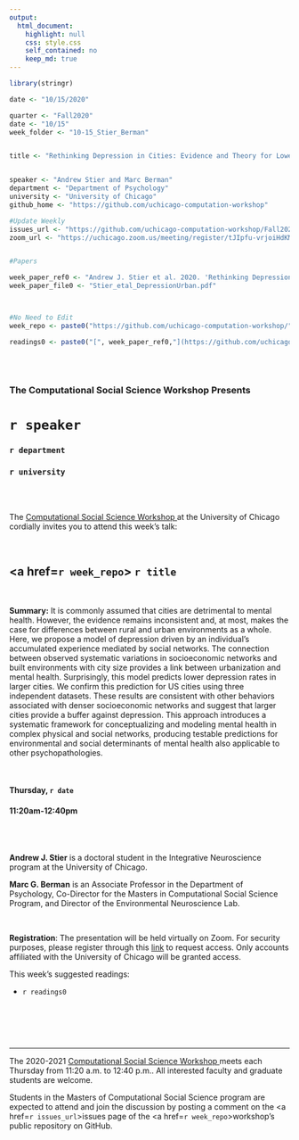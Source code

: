 ```yaml
---
output:
  html_document:
    highlight: null
    css: style.css
    self_contained: no
    keep_md: true
---
```


```r
library(stringr)

date <- "10/15/2020"

quarter <- "Fall2020"
date <- "10/15"
week_folder <- "10-15_Stier_Berman"


title <- "Rethinking Depression in Cities: Evidence and Theory for Lower Rates in Larger Urban Areas"


speaker <- "Andrew Stier and Marc Berman"
department <- "Department of Psychology"
university <- "University of Chicago"
github_home <- "https://github.com/uchicago-computation-workshop"

#Update Weekly
issues_url <- "https://github.com/uchicago-computation-workshop/Fall2020/issues/3"
zoom_url <- "https://uchicago.zoom.us/meeting/register/tJIpfu-vrjoiHdKMfYQoya5lwe0fD6VUZGyy"


#Papers

week_paper_ref0 <- "Andrew J. Stier et al. 2020. 'Rethinking Depression in Cities: Evidence and Theory for Lower Rates in Larger Urban Areas.'"
week_paper_file0 <- "Stier_etal_DepressionUrban.pdf"



#No Need to Edit
week_repo <- paste0("https://github.com/uchicago-computation-workshop/",quarter,"/tree/master/",week_folder)

readings0 <- paste0("[", week_paper_ref0,"](https://github.com/uchicago-computation-workshop/",quarter,"/blob/master/", week_folder,"/",week_paper_file0,")")



```



<br>

<h3 class=pfblock-header> The Computational Social Science Workshop Presents </h3>

<h1 class=pfblock-header3> `r speaker`</h1>
<h3 class=pfblock-header3> `r department` </h3>
<h3 class=pfblock-header3> `r university` </h3>

<br><br>



<p class=pfblock-header3>The <a href="https://macss.uchicago.edu/content/computation-workshop"> Computational Social Science Workshop </a> at the University of Chicago cordially invites you to attend this week's talk:</p>



<br>

<div class=pfblock-header3>
<h2 class=pfblock-header>
  <a href=`r week_repo`> `r title` </a>
</h2>

<br>
</div>



<p class=footertext2>

**Summary:** It is commonly assumed that cities are detrimental to mental health. However, the evidence remains inconsistent and, at most, makes the case for differences between rural and urban environments as a whole. Here, we propose a model of depression driven by an individual’s accumulated experience mediated by social networks. The connection between observed systematic variations in socioeconomic networks and built environments with city size provides a link between urbanization and mental health. Surprisingly, this model predicts lower depression rates in larger cities. We confirm this prediction for US cities using three independent datasets. These results are consistent with other behaviors associated with denser socioeconomic networks and suggest that larger cities provide a buffer against depression. This approach introduces a systematic
framework for conceptualizing and modeling mental health in complex physical and social networks, producing testable predictions for environmental and social determinants of mental health also applicable to other psychopathologies.


</p>

<br>

<h4 class=pfblock-header3> Thursday, `r date` </h4>
<h4 class=pfblock-header3> 11:20am-12:40pm </h4>

<br><br>

<p class=footertext2>

**Andrew J. Stier** is a doctoral student in the Integrative Neuroscience program at the University of Chicago. 

**Marc G. Berman** is an Associate Professor in the Department of Psychology, Co-Director for the Masters in Computational Social Science Program, and Director of the Environmental Neuroscience Lab.
</p>

<br>

<p class=footertext2>
**Registration**: The presentation will be held virtually on Zoom. For security purposes, please register through this [link](`r zoom_url`) to request access. Only accounts affiliated with the University of Chicago will be granted access.
</p>

This week's suggested readings:

- `r readings0`


<br>

<br><br>

---

<p class=footertext> The 2020-2021 <a href="https://macss.uchicago.edu/content/computation-workshop"> Computational Social Science Workshop </a> meets each Thursday from 11:20 a.m. to 12:40 p.m.. All interested faculty and graduate students are welcome.</p>



<p class=footertext>Students in the Masters of Computational Social Science program are expected to attend and join the discussion by posting a comment on the <a href=`r issues_url`>issues page</a> of the <a href=`r week_repo`>workshop's public repository on GitHub.</a></p>
